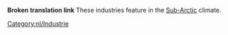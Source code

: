 '''Broken translation link'''{{en/-}}
These industries feature in the [[Main/en/Climates#Sub-arctic|Sub-Arctic]] climate.

[[Category:nl/Industrie]]